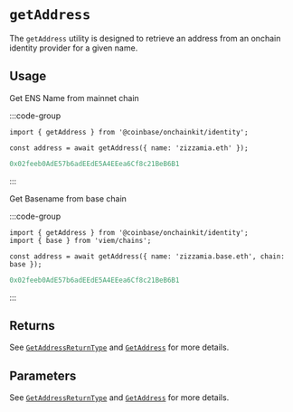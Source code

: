 # `getAddress`

The `getAddress` utility is designed to retrieve an address from an onchain identity provider for a given name.

## Usage

Get ENS Name from mainnet chain

:::code-group
```tsx twoslash [code]
import { getAddress } from '@coinbase/onchainkit/identity';

const address = await getAddress({ name: 'zizzamia.eth' });
```

```ts [return value]
0x02feeb0AdE57b6adEEdE5A4EEea6Cf8c21BeB6B1
```

:::

Get Basename from base chain

:::code-group

```tsx twoslash [code]
import { getAddress } from '@coinbase/onchainkit/identity';
import { base } from 'viem/chains';

const address = await getAddress({ name: 'zizzamia.base.eth', chain: base });
```

```ts [return value]
0x02feeb0AdE57b6adEEdE5A4EEea6Cf8c21BeB6B1
```

:::

## Returns

See [`GetAddressReturnType`](./types#getaddressreturntype) and [`GetAddress`](./types#getaddress) for more details.

## Parameters

See [`GetAddressReturnType`](./types#getaddressreturntype) and [`GetAddress`](./types#getaddress) for more details.

